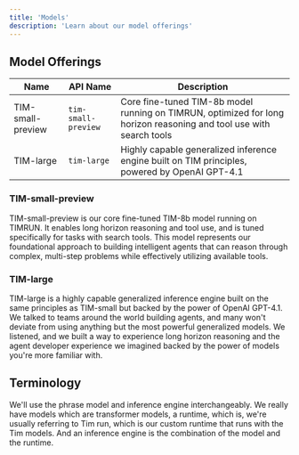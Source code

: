 ```yaml
---
title: 'Models'
description: 'Learn about our model offerings'
---
```


<ResearchPreview />

## Model Offerings

| Name | API Name | Description |
|------|----------|-------------|
| TIM-small-preview | `tim-small-preview` | Core fine-tuned TIM-8b model running on TIMRUN, optimized for long horizon reasoning and tool use with search tools |
| TIM-large | `tim-large` | Highly capable generalized inference engine built on TIM principles, powered by OpenAI GPT-4.1 |

### TIM-small-preview

TIM-small-preview is our core fine-tuned TIM-8b model running on TIMRUN. It enables long horizon reasoning and tool use, and is tuned specifically for tasks with search tools. This model represents our foundational approach to building intelligent agents that can reason through complex, multi-step problems while effectively utilizing available tools.

### TIM-large

TIM-large is a highly capable generalized inference engine built on the same principles as TIM-small but backed by the power of OpenAI GPT-4.1. We talked to teams around the world building agents, and many won't deviate from using anything but the most powerful generalized models. We listened, and we built a way to experience long horizon reasoning and the agent developer experience we imagined backed by the power of models you're more familiar with.

## Terminology

We'll use the phrase model and inference engine interchangeably. We really have models which are transformer models, a runtime, which is, we're usually referring to Tim run, which is our custom runtime that runs with the Tim models. And an inference engine is the combination of the model and the runtime.

